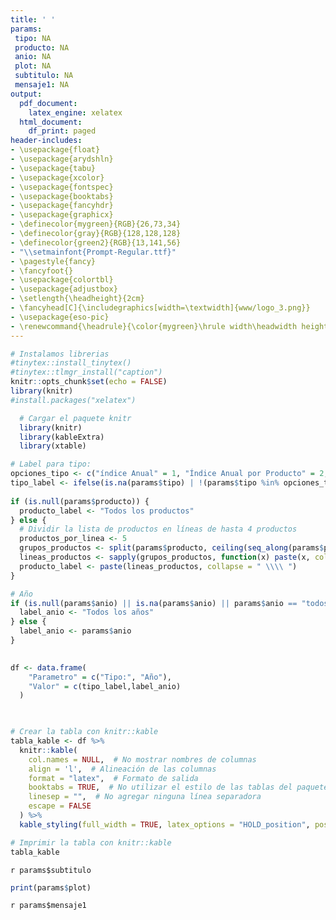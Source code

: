 ```yaml
---
title: ' '
params:
 tipo: NA
 producto: NA
 anio: NA
 plot: NA
 subtitulo: NA
 mensaje1: NA
output:
  pdf_document:
    latex_engine: xelatex
  html_document:
    df_print: paged
header-includes:
- \usepackage{float}
- \usepackage{arydshln}
- \usepackage{tabu}
- \usepackage{xcolor}
- \usepackage{fontspec}
- \usepackage{booktabs}  
- \usepackage{fancyhdr}
- \usepackage{graphicx}
- \definecolor{mygreen}{RGB}{26,73,34}
- \definecolor{gray}{RGB}{128,128,128}
- \definecolor{green2}{RGB}{13,141,56}
- "\\setmainfont{Prompt-Regular.ttf}"
- \pagestyle{fancy}
- \fancyfoot{} 
- \usepackage{colortbl}
- \usepackage{adjustbox}
- \setlength{\headheight}{2cm}
- \fancyhead[C]{\includegraphics[width=\textwidth]{www/logo_3.png}}
- \usepackage{eso-pic}
- \renewcommand{\headrule}{\color{mygreen}\hrule width\headwidth height\headrulewidth} 
---
```



```r
# Instalamos librerias
#tinytex::install_tinytex()
#tinytex::tlmgr_install("caption")
knitr::opts_chunk$set(echo = FALSE)
library(knitr)
#install.packages("xelatex")
```
<!-- Fecha -->
\begin{flushright}
\textcolor{gray}{Informe en línea generado el: `r format(Sys.Date(), "%d %B, %Y")`}
\end{flushright}
\section*{Parámetros con los cuales se generó el informe:}
```r
  # Cargar el paquete knitr
  library(knitr)
  library(kableExtra)
  library(xtable)

# Label para tipo: 
opciones_tipo <- c("índice Anual" = 1, "Índice Anual por Producto" = 2, "índice Mensual" = 3, "índice Mensual por Producto" = 4)
tipo_label <- ifelse(is.na(params$tipo) | !(params$tipo %in% opciones_tipo), "NA", names(opciones_tipo)[which(opciones_tipo == params$tipo)])
  
if (is.null(params$producto)) {
  producto_label <- "Todos los productos"
} else {
  # Dividir la lista de productos en líneas de hasta 4 productos
  productos_por_linea <- 5
  grupos_productos <- split(params$producto, ceiling(seq_along(params$producto) / productos_por_linea))
  lineas_productos <- sapply(grupos_productos, function(x) paste(x, collapse = ", "))
  producto_label <- paste(lineas_productos, collapse = " \\\\ ")
}

# Año
if (is.null(params$anio) || is.na(params$anio) || params$anio == "todos") {
  label_anio <- "Todos los años"
} else {
  label_anio <- params$anio
}

  
df <- data.frame(
    "Parametro" = c("Tipo:", "Año"),
    "Valor" = c(tipo_label,label_anio)
  )
  


# Crear la tabla con knitr::kable
tabla_kable <- df %>%
  knitr::kable(
    col.names = NULL,  # No mostrar nombres de columnas
    align = 'l',  # Alineación de las columnas
    format = "latex",  # Formato de salida
    booktabs = TRUE,  # No utilizar el estilo de las tablas del paquete booktabs
    linesep = "",  # No agregar ninguna línea separadora
    escape = FALSE
  ) %>%
  kable_styling(full_width = TRUE, latex_options = "HOLD_position", position = "left", bootstrap_options = "borderless")  # Estilo de la tabla con bordes blancos y cuadrícula completa

# Imprimir la tabla con knitr::kable
tabla_kable

```
<!-- Titulo del tablaro -->
\fontsize{14}{14} \selectfont \textcolor{mygreen}{Índice de vulnerabilidad del abastecimiento de alimentos de Antioquia.} 
<!-- Subtitulo -->
\fontsize{12}{12} \selectfont \textcolor{green2}{Evaluación de la vulnerabilidad del abastecimiento por origen y distancia.} 
<!-- Subtitulo dinamico -->
\fontsize{10}{10} \selectfont `r params$subtitulo` 
```r
print(params$plot)
```

\fontsize{10}{10} \selectfont `r params$mensaje1`\newline
\fontsize{8}{8} \selectfont \textcolor{mygreen}{Fuente: Cálculos propios a partir de datos del Sistema de Información de Precios y Abastecimiento del Sector Agropecuario (SIPSA).}\newline
\fontsize{8}{8} \selectfont \textcolor{mygreen}{El cálculo del índice de vulnerabilidad combina dos medidas: el índice de Herfindahl-Hirschman, que evalúa la concentración de la producción de alimentos en diferentes municipios, y la distancia desde cada municipio hasta Medellín.}\newline
\fontsize{8}{8} \selectfont \textcolor{mygreen}{Para calcular el índice de vulnerabilidad se combinan el índice de Herfindahl-Hirschman y la distancia a Medellín. El índice de Herfindahl-Hirschman, $H_{it} = \sum_{i=1}^{n}P_{itm}^{2}$ mide la concentración de los municipios de origen de alimentos; un valor más alto implica menos municipios proveedores. La distancia ponderada por volumen y reescalada, $D_{i}$,representa la lejanía de los municipios respecto a Medellín, con valores de 0 a 1, donde 1 representa la mayor distancia entre Medellín y el municipio que envía el alimento. Finalmente, El índice de vulnerabilidad se obtiene promediando $H_{it}$ y $D_{i}$, así $V_{it} = \frac{H_{it}+D_{i}}{2}$ } \newline

\AddToShipoutPictureBG*{\includegraphics[width=\paperwidth,height=3cm,keepaspectratio]{www/logo_2.png}}
